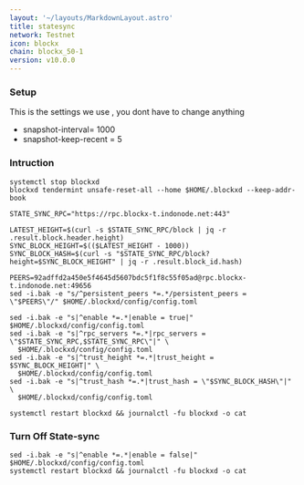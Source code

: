 ```yaml
---
layout: '~/layouts/MarkdownLayout.astro'
title: statesync
network: Testnet
icon: blockx
chain: blockx_50-1
version: v10.0.0
---
```

### Setup
This is the settings we use , you dont have to change anything

- snapshot-interval= 1000
- snapshot-keep-recent = 5

### Intruction

```
systemctl stop blockxd
blockxd tendermint unsafe-reset-all --home $HOME/.blockxd --keep-addr-book

STATE_SYNC_RPC="https://rpc.blockx-t.indonode.net:443"

LATEST_HEIGHT=$(curl -s $STATE_SYNC_RPC/block | jq -r .result.block.header.height)
SYNC_BLOCK_HEIGHT=$(($LATEST_HEIGHT - 1000))
SYNC_BLOCK_HASH=$(curl -s "$STATE_SYNC_RPC/block?height=$SYNC_BLOCK_HEIGHT" | jq -r .result.block_id.hash)

PEERS=92adffd2a450e5f4645d5607bdc5f1f8c55f05ad@rpc.blockx-t.indonode.net:49656 
sed -i.bak -e "s/^persistent_peers *=.*/persistent_peers = \"$PEERS\"/" $HOME/.blockxd/config/config.toml

sed -i.bak -e "s|^enable *=.*|enable = true|" $HOME/.blockxd/config/config.toml
sed -i.bak -e "s|^rpc_servers *=.*|rpc_servers = \"$STATE_SYNC_RPC,$STATE_SYNC_RPC\"|" \
  $HOME/.blockxd/config/config.toml
sed -i.bak -e "s|^trust_height *=.*|trust_height = $SYNC_BLOCK_HEIGHT|" \
  $HOME/.blockxd/config/config.toml
sed -i.bak -e "s|^trust_hash *=.*|trust_hash = \"$SYNC_BLOCK_HASH\"|" \
  $HOME/.blockxd/config/config.toml

systemctl restart blockxd && journalctl -fu blockxd -o cat
```

### Turn Off State-sync
```
sed -i.bak -e "s|^enable *=.*|enable = false|" $HOME/.blockxd/config/config.toml
systemctl restart blockxd && journalctl -fu blockxd -o cat
```